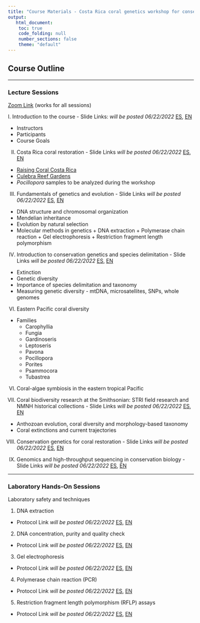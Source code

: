 ```yaml
---
title: "Course Materials - Costa Rica coral genetics workshop for conservation and restoration"
output:
   html_document:
    toc: true
    code_folding: null
    number_sections: false
    theme: "default"
---
```


## Course Outline

***

### Lecture Sessions 

[Zoom Link](https://smithsonian.zoom.us/j/87901849006?pwd=VzdJSFM3Z2hWN2krZGlVbWwvTnFJUT09) (works for all sessions)

I. Introduction to the course - Slide  Links: *will be posted 06/22/2022* [ES](https://drive.google.com/file/d/1Q4EfOdMmATJr1qH5C2riH3g5SCA192wK/view?usp=sharing), [EN]()

  * Instructors
  * Participants
  * Course Goals

II. Costa Rica coral restoration - Slide Links *will be posted 06/22/2022* [ES](), [EN]()

  * [Raising Coral Costa Rica](https://www.raisingcoral.org/)
  * [Culebra Reef Gardens](https://culebrareefgardens.org/home/)
  * *Pocillopora* samples to be analyzed during the workshop

III. Fundamentals of genetics and evolution - Slide Links *will be posted 06/22/2022* [ES](), [EN]()

  * DNA structure and chromosomal organization
  * Mendelian inheritance
  * Evolution by natural selection
  * Molecular methods in genetics
	    + DNA extraction
	    + Polymerase chain reaction
	    + Gel electrophoresis
	    + Restriction fragment length polymorphism

IV. Introduction to conservation genetics and species delimitation - Slide Links *will be posted 06/22/2022* [ES](), [EN]()
  * Extinction
  * Genetic diversity 
  * Importance of species delimitation and taxonomy
  * Measuring genetic diversity - mtDNA, microsatellites, SNPs, whole genomes

VI. Eastern Pacific coral diversity

  * Families
      + Carophyllia
      + Fungia
      + Gardinoseris
      + Leptoseris
      + Pavona
      + Pocillopora
      + Porites
      + Psammocora
      + Tubastrea

VI. Coral-algae symbiosis in the eastern tropical Pacific


VII. Coral biodiversity research at the Smithsonian: STRI field research and NMNH historical collections - Slide Links *will be posted 06/22/2022* [ES](), [EN]()
  * Anthozoan evolution, coral diversity and morphology-based taxonomy
  * Coral extinctions and current trajectories

VIII. Conservation genetics for coral restoration - Slide Links *will be posted 06/22/2022* [ES](), [EN]()

IX. Genomics and high-throughput sequencing in conservation biology - Slide Links *will be posted 06/22/2022* [ES](), [EN]()

***

### Laboratory Hands-On Sessions

Laboratory safety and techniques

1. DNA extraction
  * Protocol Link *will be posted 06/22/2022* [ES](), [EN]()

2. DNA concentration, purity and quality check
  * Protocol Link *will be posted 06/22/2022* [ES](), [EN]()

3. Gel electrophoresis
  * Protocol Link *will be posted 06/22/2022* [ES](), [EN]()

4. Polymerase chain reaction (PCR)
  * Protocol Link *will be posted 06/22/2022* [ES](), [EN]()

5. Restriction fragment length polymorphism (RFLP) assays
  * Protocol Link *will be posted 06/22/2022* [ES](), [EN]()


